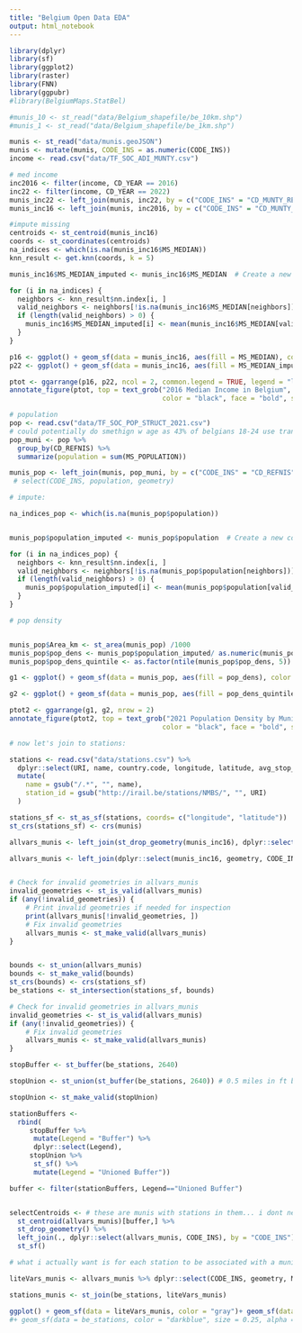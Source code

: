 ```yaml
---
title: "Belgium Open Data EDA"
output: html_notebook
---
```



```r
library(dplyr)
library(sf)
library(ggplot2)
library(raster)
library(FNN)
library(ggpubr)
#library(BelgiumMaps.StatBel)

```

```r
#munis_10 <- st_read("data/Belgium_shapefile/be_10km.shp")
#munis_1 <- st_read("data/Belgium_shapefile/be_1km.shp")

munis <- st_read("data/munis.geoJSON")
munis <- mutate(munis, CODE_INS = as.numeric(CODE_INS))
income <- read.csv("data/TF_SOC_ADI_MUNTY.csv")
```
```r
# med income
inc2016 <- filter(income, CD_YEAR == 2016)
inc22 <- filter(income, CD_YEAR == 2022)
munis_inc22 <- left_join(munis, inc22, by = c("CODE_INS" = "CD_MUNTY_REFNIS"))
munis_inc16 <- left_join(munis, inc2016, by = c("CODE_INS" = "CD_MUNTY_REFNIS")) 


```

```r
#impute missing
centroids <- st_centroid(munis_inc16)
coords <- st_coordinates(centroids)
na_indices <- which(is.na(munis_inc16$MS_MEDIAN))
knn_result <- get.knn(coords, k = 5)

munis_inc16$MS_MEDIAN_imputed <- munis_inc16$MS_MEDIAN  # Create a new column for imputed values

for (i in na_indices) {
  neighbors <- knn_result$nn.index[i, ]
  valid_neighbors <- neighbors[!is.na(munis_inc16$MS_MEDIAN[neighbors])]
  if (length(valid_neighbors) > 0) {
    munis_inc16$MS_MEDIAN_imputed[i] <- mean(munis_inc16$MS_MEDIAN[valid_neighbors], na.rm = TRUE)
  }
}

```

```r

p16 <- ggplot() + geom_sf(data = munis_inc16, aes(fill = MS_MEDIAN), color = NA) + ggtitle("Reported") + theme_void()+ scale_fill_continuous(name= "Median Income", breaks = c(10000, 20000, 30000), labels = c("10k", "20k", "30k"))
p22 <- ggplot() + geom_sf(data = munis_inc16, aes(fill = MS_MEDIAN_imputed),color=NA) + ggtitle("NAs Imputed by 5 NN Avg") + theme_void() + scale_fill_continuous(name= "Median Income", breaks = c(10000, 20000, 30000), labels = c("10k", "20k", "30k"))

ptot <- ggarrange(p16, p22, ncol = 2, common.legend = TRUE, legend = "left")
annotate_figure(ptot, top = text_grob("2016 Median Income in Belgium", 
                                      color = "black", face = "bold", size = 18))

```
```r
# population
pop <- read.csv("data/TF_SOC_POP_STRUCT_2021.csv")
# could potentially do smethign w age as 43% of belgians 18-24 use transit 3x/week, but maybe later
pop_muni <- pop %>%
  group_by(CD_REFNIS) %>%
  summarize(population = sum(MS_POPULATION))

munis_pop <- left_join(munis, pop_muni, by = c("CODE_INS" = "CD_REFNIS"))# %>%
 # select(CODE_INS, population, geometry)

# impute:

na_indices_pop <- which(is.na(munis_pop$population))


munis_pop$population_imputed <- munis_pop$population  # Create a new column for imputed values

for (i in na_indices_pop) {
  neighbors <- knn_result$nn.index[i, ]
  valid_neighbors <- neighbors[!is.na(munis_pop$population[neighbors])]
  if (length(valid_neighbors) > 0) {
    munis_pop$population_imputed[i] <- mean(munis_pop$population[valid_neighbors], na.rm = TRUE)
  }
}

# pop density


munis_pop$Area_km <- st_area(munis_pop) /1000
munis_pop$pop_dens <- munis_pop$population_imputed/ as.numeric(munis_pop$Area_km) 
munis_pop$pop_dens_quintile <- as.factor(ntile(munis_pop$pop_dens, 5))

g1 <- ggplot() + geom_sf(data = munis_pop, aes(fill = pop_dens), color = NA) + scale_fill_continuous(name = "People/ Km")+ theme_void() + ggtitle("Raw")

g2 <- ggplot() + geom_sf(data = munis_pop, aes(fill = pop_dens_quintile), color = NA) + scale_fill_discrete(name = "Population Density Quintile") +theme_void() + ggtitle("Quintile")

ptot2 <- ggarrange(g1, g2, nrow = 2)
annotate_figure(ptot2, top = text_grob("2021 Population Density by Municipalities in Belgium", 
                                      color = "black", face = "bold", size = 18))


```
```r
# now let's join to stations:

stations <- read.csv("data/stations.csv") %>%
  dplyr::select(URI, name, country.code, longitude, latitude, avg_stop_times) %>%
  mutate(
    name = gsub("/.*", "", name),
    station_id = gsub("http://irail.be/stations/NMBS/", "", URI)
  )

stations_sf <- st_as_sf(stations, coords= c("longitude", "latitude"))
st_crs(stations_sf) <- crs(munis)

allvars_munis <- left_join(st_drop_geometry(munis_inc16), dplyr::select(st_drop_geometry(munis_pop), pop_dens, pop_dens_quintile, Area_km, CODE_INS))

allvars_munis <- left_join(dplyr::select(munis_inc16, geometry, CODE_INS), allvars_munis)



```
```r
# Check for invalid geometries in allvars_munis
invalid_geometries <- st_is_valid(allvars_munis)
if (any(!invalid_geometries)) {
    # Print invalid geometries if needed for inspection
    print(allvars_munis[!invalid_geometries, ])
    # Fix invalid geometries
    allvars_munis <- st_make_valid(allvars_munis)
}


bounds <- st_union(allvars_munis)
bounds <- st_make_valid(bounds)
st_crs(bounds) <- crs(stations_sf)
be_stations <- st_intersection(stations_sf, bounds)
```


```r

# Check for invalid geometries in allvars_munis
invalid_geometries <- st_is_valid(allvars_munis)
if (any(!invalid_geometries)) {
    # Fix invalid geometries
    allvars_munis <- st_make_valid(allvars_munis)
}

stopBuffer <- st_buffer(be_stations, 2640)

stopUnion <- st_union(st_buffer(be_stations, 2640)) # 0.5 miles in ft because thats the unit of the CRS (use st_crs() to check)

stopUnion <- st_make_valid(stopUnion)

stationBuffers <- 
  rbind(
     stopBuffer %>%
      mutate(Legend = "Buffer") %>%
      dplyr::select(Legend),
     stopUnion %>%
      st_sf() %>%
      mutate(Legend = "Unioned Buffer"))

buffer <- filter(stationBuffers, Legend=="Unioned Buffer")


selectCentroids <- # these are munis with stations in them... i dont need this LOL
  st_centroid(allvars_munis)[buffer,] %>%
  st_drop_geometry() %>%
  left_join(., dplyr::select(allvars_munis, CODE_INS), by = "CODE_INS") %>%
  st_sf()

```
```r
# what i actually want is for each station to be associated with a municipality... so a spatial join LOL

liteVars_munis <- allvars_munis %>% dplyr::select(CODE_INS, geometry, MS_MEDIAN, MS_MEDIAN_imputed, pop_dens, pop_dens_quintile, Area_km)

stations_munis <- st_join(be_stations, liteVars_munis)

ggplot() + geom_sf(data = liteVars_munis, color = "gray")+ geom_sf(data = stations_munis, aes(color = MS_MEDIAN_imputed, size = pop_dens_quintile), alpha = 0.5) + theme_void() + scale_color_binned(name = "Median Income") + ggtitle("Belgian Train Stations by Municipal Population Density and Median Income") + scale_size_discrete(name = "Population Density Quintile") 
#+ geom_sf(data = be_stations, color = "darkblue", size = 0.25, alpha = 0.25) 

```



